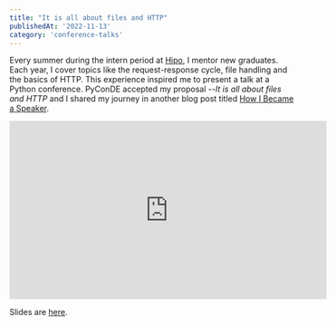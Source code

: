 ```yaml
---
title: "It is all about files and HTTP"
publishedAt: '2022-11-13'
category: 'conference-talks'
---
```

Every summer during the intern period at [Hipo](https://hipolabs.com), I mentor new graduates. Each year, I cover topics like the request-response cycle, file handling and the basics of HTTP. This experience inspired me to present a talk at a Python conference. PyConDE accepted my proposal --*It is all about files and HTTP* and I shared my journey in another blog post titled [How I Became a Speaker](/posts/2022-05-29-how-i-became-a-speaker).

<iframe width="560" height="315" src="https://www.youtube.com/embed/U-2k0ovzAPg?si=2hCTtmf72j2ZePsT" title="YouTube video player" frameborder="0" allow="accelerometer; autoplay; clipboard-write; encrypted-media; gyroscope; picture-in-picture; web-share" referrerpolicy="strict-origin-when-cross-origin" allowfullscreen></iframe>

Slides are [here](https://efe.me/public/pdfs/all-about-http-and-files.pdf).